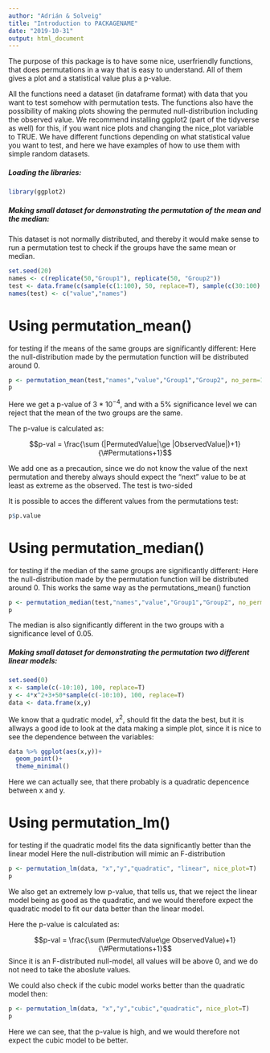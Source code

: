 ```yaml
---
author: "Adrián & Solveig"
title: "Introduction to PACKAGENAME"
date: "2019-10-31"
output: html_document
---
```


The purpose of this package is to have some nice, userfriendly functions, that does permutations in a way that is easy to understand. All of them gives a plot and a statistical value plus a p-value.

All the functions need a dataset (in dataframe format) with data that you want to test somehow with permutation tests. The functions also have the possibility of making plots showing the permuted null-distribution including the observed value. We recommend installing ggplot2 (part of the tidyverse as well) for this, if you want nice plots and changing the nice_plot variable to TRUE.
We have different functions depending on what statistical value you want to test, and here we have examples of how to use them with simple random datasets.


##### Loading the libraries:
```r
library(ggplot2)
```


##### Making small dataset for demonstrating the permutation of the mean and the median:
This dataset is not normally distributed, and thereby it would make sense to run a permutation test to check if the groups have the same mean or median.
```r
set.seed(20)
names <- c(replicate(50,"Group1"), replicate(50, "Group2"))
test <- data.frame(c(sample(c(1:100), 50, replace=T), sample(c(30:100), 50, replace=T)), names)
names(test) <- c("value","names")
```

# Using permutation_mean() 
for testing if the means of the same groups are significantly different:
Here the null-distribution made by the permutation function will be distributed around 0.
```r
p <- permutation_mean(test,"names","value","Group1","Group2", no_perm=10000, nice_plot = TRUE)
p
```

Here we get a p-value of $3*10^{-4}$, and with a 5% significance level we can reject that the mean of the two groups are the same.

The p-value is calculated as:

$$p-val = \frac{\sum (|PermutedValue|\ge |ObservedValue|)+1}{\#Permutations+1}$$

We add one as a precaution, since we do not know the value of the next permutation and thereby always should expect the “next” value to be at least as extreme as the observed.
The test is two-sided

It is possible to acces the different values from the permutations test:
```r
p$p.value
```

# Using permutation_median() 
for testing if the median of the same groups are significantly different:
Here the null-distribution made by the permutation function will be distributed around 0.
This works the same way as the permutations_mean() function
```r
p <- permutation_median(test,"names","value","Group1","Group2", no_perm=10000, nice_plot = TRUE)
p
```

The median is also significantly different in the two groups with a significance level of 0.05.

##### Making small dataset for demonstrating the permutation two different linear models:

```r
set.seed(0)
x <- sample(c(-10:10), 100, replace=T)
y <- 4*x^2+3+50*sample(c(-10:10), 100, replace=T)
data <- data.frame(x,y)
```

We know that a qudratic model, $x^2$, should fit the data the best, but it is allways a good ide to look at the data making a simple plot, since it is nice to see the dependence between the variables:
```r
data %>% ggplot(aes(x,y))+
  geom_point()+
  theme_minimal()
```

Here we can actually see, that there probably is a quadratic depencence between x and y. 

# Using permutation_lm() 
for testing if the quadratic model fits the data significantly better than the linear model
Here the null-distribution will mimic an F-distribution
```r
p <- permutation_lm(data, "x","y","quadratic", "linear", nice_plot=T)
p
```

We also get an extremely low p-value, that tells us, that we reject the linear model being as good as the quadratic, and we would therefore expect the quadratic model to fit our data better than the linear model.

Here the p-value is calculated as:

$$p-val = \frac{\sum (PermutedValue\ge ObservedValue)+1}{\#Permutations+1}$$
Since it is an F-distributed null-model, all values will be above 0, and we do not need to take the aboslute values.

We could also check if the cubic model works better than the quadratic model then:
```r
p <- permutation_lm(data, "x","y","cubic","quadratic", nice_plot=T)
p
```

Here we can see, that the p-value is high, and we would therefore not expect the cubic model to be better.